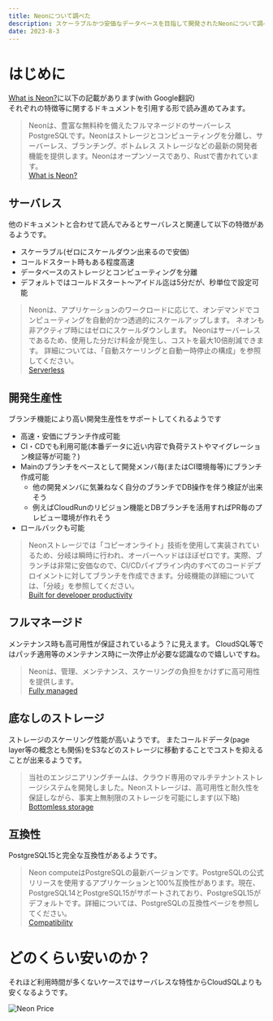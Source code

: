 ```yaml
---
title: Neonについて調べた
description: スケーラブルかつ安価なデータベースを目指して開発されたNeonについて調べた
date: 2023-8-3
---
```


# はじめに

[What is Neon?](https://neon.tech/docs/introduction/about)に以下の記載があります(with Google翻訳)  
それぞれの特徴等に関するドキュメントを引用する形で読み進めてみます。

> Neonは、豊富な無料枠を備えたフルマネージドのサーバーレスPostgreSQLです。Neonはストレージとコンピューティングを分離し、サーバーレス、ブランチング、ボトムレス ストレージなどの最新の開発者機能を提供します。Neonはオープンソースであり、Rustで書かれています。  
> [What is Neon?](https://neon.tech/docs/introduction/about)

## サーバレス

他のドキュメントと合わせて読んでみるとサーバレスと関連して以下の特徴があるようです。
- スケーラブル(ゼロにスケールダウン出来るので安価)
- コールドスタート時もある程度高速
- データベースのストレージとコンピューティングを分離
- デフォルトではコールドスタート〜アイドル迄は5分だが、秒単位で設定可能

> Neonは、アプリケーションのワークロードに応じて、オンデマンドでコンピューティングを自動的かつ透過的にスケールアップします。 ネオンも非アクティブ時にはゼロにスケールダウンします。 Neonはサーバーレスであるため、使用した分だけ料金が発生し、コストを最大10倍削減できます。 詳細については、「自動スケーリングと自動一時停止の構成」を参照してください。  
> [Serverless](https://neon.tech/docs/introduction/about#serverless)


## 開発生産性

ブランチ機能により高い開発生産性をサポートしてくれるようです
- 高速・安価にブランチ作成可能
- CI・CDでも利用可能(本番データに近い内容で負荷テストやマイグレーション検証等が可能？)
- Mainのブランチをベースとして開発メンバ毎(またはCI環境毎等)にブランチ作成可能
  - 他の開発メンバに気兼ねなく自分のブランチでDB操作を伴う検証が出来そう
  - 例えばCloudRunのリビジョン機能とDBブランチを活用すればPR毎のプレビュー環境が作れそう
- ロールバックも可能

> Neonストレージでは「コピーオンライト」技術を使用して実装されているため、分岐は瞬時に行われ、オーバーヘッドはほぼゼロです。実際、ブランチは非常に安価なので、CI/CDパイプライン内のすべてのコードデプロイメントに対してブランチを作成できます。分岐機能の詳細については、「分岐」を参照してください。  
> [Built for developer productivity](https://neon.tech/docs/introduction/about#built-for-developer-productivity)

## フルマネージド

メンテナンス時も高可用性が保証されているよう？に見えます。
CloudSQL等ではパッチ適用等のメンテナンス時に一次停止が必要な認識なので嬉しいですね。

> Neonは、管理、メンテナンス、スケーリングの負担をかけずに高可用性を提供します。    
> [Fully managed](https://neon.tech/docs/introduction/about#fully-managed)


## 底なしのストレージ

ストレージのスケーリング性能が高いようです。
またコールドデータ(page layer等の概念とも関係)をS3などのストレージに移動することでコストを抑えることが出来るようです。

> 当社のエンジニアリングチームは、クラウド専用のマルチテナントストレージシステムを開発しました。Neonストレージは、高可用性と耐久性を保証しながら、事実上無制限のストレージを可能にします(以下略)  
> [Bottomless storage](https://neon.tech/docs/introduction/about#bottomless-storage)


## 互換性

PostgreSQL15と完全な互換性があるようです。

> Neon computeはPostgreSQLの最新バージョンです。PostgreSQLの公式リリースを使用するアプリケーションと100%互換性があります。現在、PostgreSQL14とPostgreSQL15がサポートされており、PostgreSQL15がデフォルトです。詳細については、PostgreSQLの互換性ページを参照してください。  
> [Compatibility](https://neon.tech/docs/introduction/about#compatibility)

# どのくらい安いのか？

それほど利用時間が多くないケースではサーバレスな特性からCloudSQLよりも安くなるようです。

![Neon Price](/posts/neon/img.png)